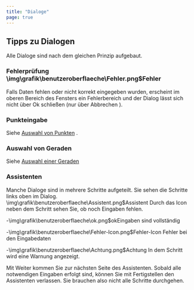 ```yaml
---
title: "Dialoge"
page: true
---
```

## Tipps zu Dialogen

Alle Dialoge sind nach dem gleichen Prinzip aufgebaut.

### Fehlerpr&#252;fung<Image>\img\grafik\benutzeroberflaeche\Fehler.png$Fehler</Image>
Falls Daten fehlen oder nicht korrekt eingegeben wurden, erscheint im oberen Bereich des Fensters ein Fehlerbereich und der Dialog l&#228;sst sich nicht &#252;ber   <Border>   Ok   </Border>  schlie&#223;en (nur &#252;ber   <Border>Abbrechen</Border> ).

### Punkteingabe
Siehe [Auswahl von Punkten](../benutzeroberflaeche/punktwahl)
.

### Auswahl von Geraden
Siehe [Auswahl einer Geraden](../benutzeroberflaeche/auswahl_gerade)


### Assistenten
Manche Dialoge sind in mehrere Schritte aufgeteilt. Sie sehen die Schritte links oben im Dialog.<Image>\img\grafik\benutzeroberflaeche\Assistent.png$Assistent</Image>
Durch das Icon neben dem Schritt sehen Sie, ob noch Eingaben fehlen.

-<Image>\img\grafik\benutzeroberflaeche\ok.png$ok</Image>Eingaben sind vollst&#228;ndig

-<Image>\img\grafik\benutzeroberflaeche\Fehler-Icon.png$Fehler-Icon</Image>  Fehler bei den Eingabedaten

-<Image>\img\grafik\benutzeroberflaeche\Achtung.png$Achtung</Image> In dem Schritt wird eine Warnung angezeigt. 




Mit  <Border>Weiter</Border>  kommen Sie zur n&#228;chsten Seite des Assistenten. Sobald alle notwendigen Eingaben erfolgt sind, k&#246;nnen Sie mit  <Border>Fertigstellen</Border>  den Assistenten verlassen. Sie brauchen also nicht alle Schritte durchgehen.
